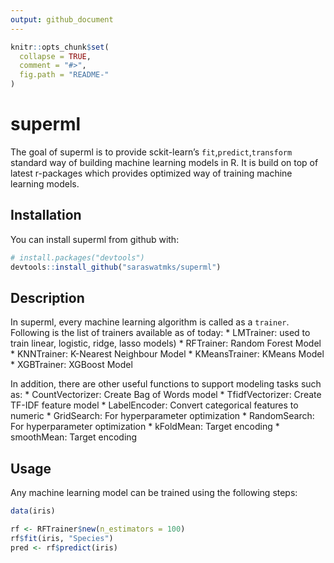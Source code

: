 ```yaml
---
output: github_document
---
```


<!-- README.md is generated from README.Rmd. Please edit that file -->

```r
knitr::opts_chunk$set(
  collapse = TRUE,
  comment = "#>",
  fig.path = "README-"
)
```

# superml

The goal of superml is to provide sckit-learn's `fit`,`predict`,`transform` standard way of building
machine learning models in R. It is build on top of latest r-packages which provides optimized way of training machine learning models. 

## Installation

You can install superml from github with:

```r
# install.packages("devtools")
devtools::install_github("saraswatmks/superml")
```

## Description

In superml, every machine learning algorithm is called as a `trainer`. Following is the list of trainers available as of today:
 * LMTrainer: used to train linear, logistic, ridge, lasso models)
 * RFTrainer: Random Forest Model
 * KNNTrainer: K-Nearest Neighbour Model
 * KMeansTrainer: KMeans Model
 * XGBTrainer: XGBoost Model
 
 In addition, there are other useful functions to support modeling tasks such as:
 * CountVectorizer: Create Bag of Words model
 * TfidfVectorizer: Create TF-IDF feature model
 * LabelEncoder: Convert categorical features to numeric
 * GridSearch: For hyperparameter optimization
 * RandomSearch: For hyperparameter optimization
 * kFoldMean: Target encoding
 * smoothMean: Target encoding
 

## Usage

Any machine learning model can be trained using the following steps:

```r
data(iris)

rf <- RFTrainer$new(n_estimators = 100)
rf$fit(iris, "Species")
pred <- rf$predict(iris)

```
